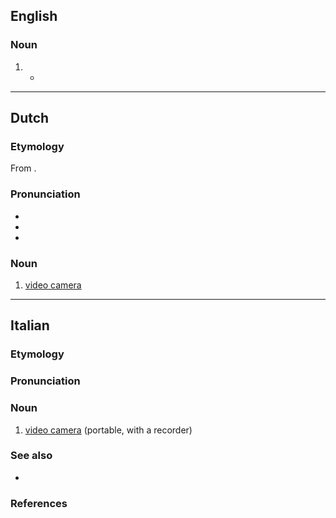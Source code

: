 {{also|videocâmera|video camera}}
==English==

===Noun===
{{en-noun}}

# {{alternative form of|en|video camera}}
#* {{quote-journal|en|date=March 1, 2008|author=Jim Dwyer|title=Outlining an Operation That Preyed on Builders|work=New York Times|url=http://www.nytimes.com/2008/03/01/nyregion/01about.html
|passage=The Committee is actually registered as a business, the authorities said, a thread from the spool of legitimacy to go along with the hard hats, the clipboards and the '''videocameras'''.}}

----

==Dutch==

===Etymology===
From {{compound|nl|video|camera}}.

===Pronunciation===
* {{IPA|nl|/ˈvi.di.oːˌkaː.mə.raː/}}
* {{audio|nl|Nl-videocamera.ogg|Audio}}
* {{hyphenation|nl|vi|deo|ca|me|ra}}

===Noun===
{{nl-noun|f|-'s|videocameraatje}}

# [[video camera]]

----

==Italian==

===Etymology===
{{prefix|it|video|camera|gloss2=English}}

===Pronunciation===
{{it-pr|vìdeocàmera<ref:{{R:it:Olivetti}}>}}

===Noun===
{{it-noun|f}}

# [[video camera]] (portable, with a recorder)

===See also===
* {{l|it|telecamera}}

===References===
<references />